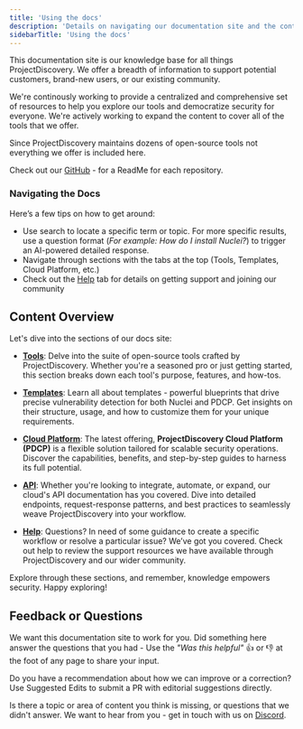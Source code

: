 ```yaml
---
title: 'Using the docs'
description: 'Details on navigating our documentation site and the content available here'
sidebarTitle: 'Using the docs'
---
```


This documentation site is our knowledge base for all things ProjectDiscovery. We offer a breadth of information to support potential customers, brand-new users, or our existing community.

We're continously working to provide a centralized and comprehensive set of resources to help you explore our tools and democratize security for everyone. We're actively working to expand the content to cover all of the tools that we offer. 

Since ProjectDiscovery maintains dozens of open-source tools not everything we offer is included here.

<Note> Check out our [GitHub](https://github.com/projectdiscovery) - for a ReadMe for each repository. </Note>

### Navigating the Docs

Here’s a few tips on how to get around: 
- Use search to locate a specific term or topic. For more specific results, use a question format (*For example: How do I install Nuclei?*) to trigger an AI-powered detailed response. 
- Navigate through sections with the tabs at the top (Tools, Templates, Cloud Platform, etc.) 
- Check out the [Help](/help) tab for details on getting support and joining our community

## Content Overview 

Let's dive into the sections of our docs site:

- [**Tools**](/tools): Delve into the suite of open-source tools crafted by ProjectDiscovery. Whether you're a seasoned pro or just getting started, this section breaks down each tool's purpose, features, and how-tos.

- [**Templates**](/templates): Learn all about templates - powerful blueprints that drive precise vulnerability detection for both Nuclei and PDCP. Get insights on their structure, usage, and how to customize them for your unique requirements.

- [**Cloud Platform**](/cloud): The latest offering, **ProjectDiscovery Cloud Platform (PDCP)** is a flexible solution tailored for scalable security operations. Discover the capabilities, benefits, and step-by-step guides to harness its full potential.

- [**API**](/api-reference): Whether you're looking to integrate, automate, or expand, our cloud's API documentation has you covered. Dive into detailed endpoints, request-response patterns, and best practices to seamlessly weave ProjectDiscovery into your workflow.

- [**Help**](/help): Questions? In need of some guidance to create a specific workflow or resolve a particular issue? We’ve got you covered. Check out help to review the support resources we have available through ProjectDiscovery and our wider community. 

Explore through these sections, and remember, knowledge empowers security. Happy exploring!

## Feedback or Questions

We want this documentation site to work for you. Did something here answer the questions that you had  - Use the *"Was this helpful"* 👍 or 👎 at the foot of any page to share your input.

Do you have a recommendation about how we can improve or a correction? Use Suggested Edits to submit a PR with editorial suggestions directly.

Is there a topic or area of content you think is missing, or questions that we didn't answer. We want to hear from you - get in touch with us on [Discord](https://discord.com/invite/projectdiscovery). 
